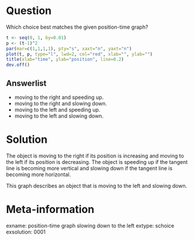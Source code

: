 Question
========
Which choice best matches the given position-time graph?

```r
t <- seq(0, 1, by=0.01)
p <- (t-1)^2
par(mar=c(1,1,1,1), pty="s", xaxt="n", yaxt="n")
plot(t, p, type="l", lwd=2, col="red", xlab="", ylab="")
title(xlab="time", ylab="position", line=0.2)
dev.off()
```

Answerlist
----------
* moving to the right and speeding up.
* moving to the right and slowing down.
* moving to the left and speeding up.
* moving to the left and slowing down.


Solution
========
The object is moving to the right if its position is increasing and moving to the left if its position is decreasing. 
The object is speeding up if the tangent line is becoming more vertical and slowing down if the tangent line is becoming more horizontal.

This graph describes an object that is moving to the left and slowing down.

Meta-information
================
exname: position-time graph slowing down to the left
extype: schoice
exsolution: 0001
